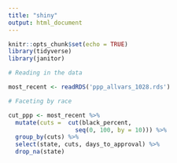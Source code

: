 ```yaml
---
title: "shiny"
output: html_document
---
```


```r
knitr::opts_chunk$set(echo = TRUE)
library(tidyverse)
library(janitor)
```


```r

# Reading in the data

most_recent <- readRDS('ppp_allvars_1028.rds')

# Faceting by race

cut_ppp <- most_recent %>%
  mutate(cuts =  cut(black_percent,
                   seq(0, 100, by = 10))) %>%
  group_by(cuts) %>%
  select(state, cuts, days_to_approval) %>%
  drop_na(state)


```

